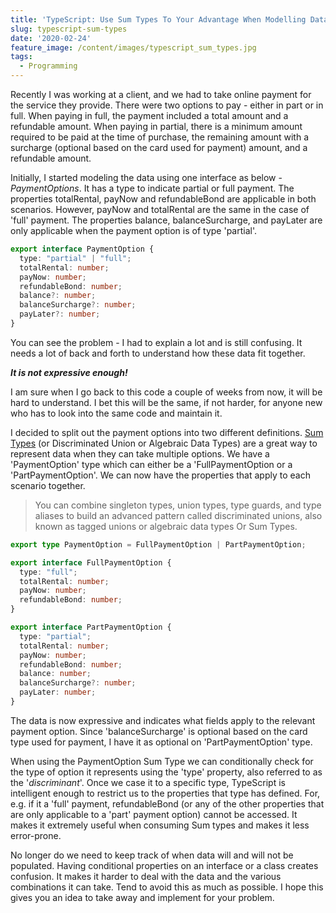 ```yaml
---
title: 'TypeScript: Use Sum Types To Your Advantage When Modelling Data'
slug: typescript-sum-types
date: '2020-02-24'
feature_image: /content/images/typescript_sum_types.jpg
tags:
  - Programming
---
```

Recently I was working at a client, and we had to take online payment for the service they provide. There were two options to pay - either in part or in full. When paying in full, the payment included a total amount and a refundable amount. When paying in partial, there is a minimum amount required to be paid at the time of purchase, the remaining amount with a surcharge (optional based on the card used for payment) amount, and a refundable amount.

Initially, I started modeling the data using one interface as below - _PaymentOptions_. It has a type to indicate partial or full payment. The properties totalRental, payNow and refundableBond are applicable in both scenarios. However, payNow and totalRental are the same in the case of 'full' payment. The properties balance, balanceSurcharge, and payLater are only applicable when the payment option is of type 'partial'.

```ts
export interface PaymentOption {
  type: "partial" | "full";
  totalRental: number;
  payNow: number;
  refundableBond: number;
  balance?: number;
  balanceSurcharge?: number;
  payLater?: number;
}

```

You can see the problem - I had to explain a lot and is still confusing. It needs a lot of back and forth to understand how these data fit together.

**_It is not expressive enough!_**

I am sure when I go back to this code a couple of weeks from now, it will be hard to understand. I bet this will be the same, if not harder, for anyone new who has to look into the same code and maintain it.

I decided to split out the payment options into two different definitions. [Sum Types](https://www.typescriptlang.org/docs/handbook/advanced-types.html#discriminated-unions) (or Discriminated Union or Algebraic Data Types) are a great way to represent data when they can take multiple options. We have a 'PaymentOption' type which can either be a 'FullPaymentOption or a 'PartPaymentOption'. We can now have the properties that apply to each scenario together.

> You can combine singleton types, union types, type guards, and type aliases to build an advanced pattern called discriminated unions, also known as tagged unions or algebraic data types Or Sum Types.

```ts
export type PaymentOption = FullPaymentOption | PartPaymentOption;

export interface FullPaymentOption {
  type: "full";
  totalRental: number;
  payNow: number;
  refundableBond: number;
}

export interface PartPaymentOption {
  type: "partial";
  totalRental: number;
  payNow: number;
  refundableBond: number;
  balance: number;
  balanceSurcharge?: number;
  payLater: number;
}

```

The data is now expressive and indicates what fields apply to the relevant payment option. Since 'balanceSurcharge' is optional based on the card type used for payment, I have it as optional on 'PartPaymentOption' type.

When using the PaymentOption Sum Type we can conditionally check for the type of option it represents using the 'type' property, also referred to as the '_discriminant_'. Once we case it to a specific type, TypeScript is intelligent enough to restrict us to the properties that type has defined. For, e.g. if it a 'full' payment, refundableBond (or any of the other properties that are only applicable to a 'part' payment option) cannot be accessed. It makes it extremely useful when consuming Sum types and makes it less error-prone.

No longer do we need to keep track of when data will and will not be populated. Having conditional properties on an interface or a class creates confusion. It makes it harder to deal with the data and the various combinations it can take. Tend to avoid this as much as possible. I hope this gives you an idea to take away and implement for your problem.

<EmbedCard src="https://codesandbox.io/embed/using-sum-types-to-model-data-esl5j?fontsize=14&hidenavigation=1&theme=dark" title="Using Sum Types to Model Data" />
